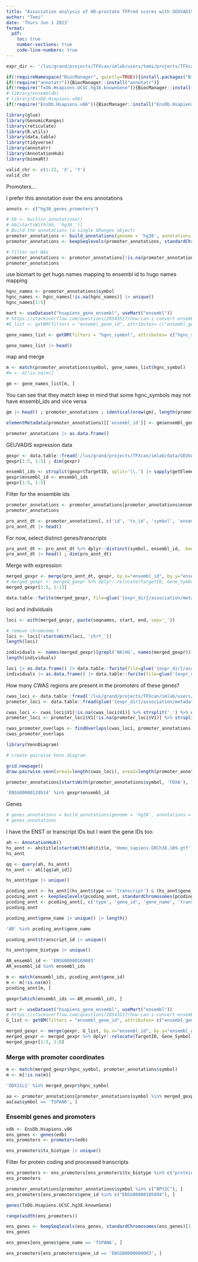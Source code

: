 ```yaml
---
title: "Association analysis of AR-prostate TFPred scores with GEUVADIS gene expression"
author: "Temi"
date: 'Thurs Jun 1 2023'
format: 
  pdf: 
    toc: true
    number-sections: true
    code-line-numbers: true
---
```


```r
expr_dir <- '/lus/grand/projects/TFXcan/imlab/users/temi/projects/TFXcan/experiments'
```

```r
if(!requireNamespace("BiocManager", quietly=TRUE)){install.packages("BiocManager")}
if(!require("annotatr")){BiocManager::install("annotatr")}
if(!require("TxDb.Hsapiens.UCSC.hg38.knownGene")){BiocManager::install("TxDb.Hsapiens.UCSC.hg38.knownGene")}
# library(ensembldb)
# library(EnsDb.Hsapiens.v86)
if(!require("EnsDb.Hsapiens.v86")){BiocManager::install("EnsDb.Hsapiens.v86")}
```

```r
library(glue)
library(GenomicRanges)
library(reticulate)
library(R.utils)
library(data.table)
library(tidyverse)
library(annotatr)
library(AnnotationHub)
library(biomaRt)
```

```r
valid_chr <- c(1:22, 'X', 'Y')
valid_chr
```

Promoters...

I prefer this annotation over the ens annotations
```r
annots <- c("hg38_genes_promoters")

# bb <- builtin_annotations()
# bb[startsWith(bb, 'hg38_')]
# Build the annotations (a single GRanges object)
promoter_annotations <- build_annotations(genome = 'hg38', annotations = annots)
promoter_annotations <- keepSeqlevels(promoter_annotations, standardChromosomes(promoter_annotations)[1:24], pruning.mode = "coarse")

# filter out NAs
promoter_annotations <- promoter_annotations[!is.na(promoter_annotations$symbol), ]
promoter_annotations
```

use biomart to get hugo names mapping to ensembl id to hugo names mapping

```r
hgnc_names <- promoter_annotations$symbol
hgnc_names <- hgnc_names[!is.na(hgnc_names)] |> unique()
hgnc_names[1:5]
```
```r
mart <- useDataset("hsapiens_gene_ensembl", useMart("ensembl"))
# https://stackoverflow.com/questions/28543517/how-can-i-convert-ensembl-id-to-gene-symbol-in-r
#G_list <- getBM(filters = "ensembl_gene_id", attributes= c("ensembl_gene_id","hgnc_symbol"), values=ensembl_ids, mart= mart)

gene_names_list <- getBM(filters = "hgnc_symbol", attributes= c("hgnc_symbol", "ensembl_gene_id"), values=hgnc_names, mart= mart)

gene_names_list |> head()
```

map and merge
```r
m <- match(promoter_annotations$symbol, gene_names_list$hgnc_symbol)
#m <- m[!is.na(m)]

gm <- gene_names_list[m, ]
```

You can see that they match
keep in mind that some hgnc_symbols may not have ensembl_ids and vice versa
```r
gm |> head() ; promoter_annotations ; identical(nrow(gm), length(promoter_annotations))
```

```r
elementMetadata(promoter_annotations)[['ensembl_id']] <- gm$ensembl_gene_id
```

```r
promoter_annotations |> as.data.frame()
```

GEUVADIS expression data

```r
gexpr <- data.table::fread('/lus/grand/projects/TFXcan/imlab/data/GEUVADIS/expression/GD462.GeneQuantRPKM.50FN.samplename.resk10.txt.gz')
gexpr[1:5, 1:5] ; dim(gexpr)
```

```r
ensembl_ids <- strsplit(gexpr$TargetID, split='\\.') |> sapply(getElement, 1)
gexpr$ensembl_id <- ensembl_ids
gexpr[1:5, 1:5]
```

Filter for the ensemble ids
```r
promoter_annotations <- promoter_annotations[promoter_annotations$ensembl_id %in% gexpr$ensembl_id, ]
promoter_annotations
```

```r
pro_annt_dt <- promoter_annotations[, c('id', 'tx_id', 'symbol', 'ensembl_id')] |> as.data.frame()
pro_annt_dt |> head()
```

For now, select distinct genes/transcripts
```r
pro_annt_dt <- pro_annt_dt %>% dplyr::distinct(symbol, ensembl_id, .keep_all=TRUE)
pro_annt_dt |> head() ; dim(pro_annt_dt)
```

Merge with expression

```r
merged_gexpr <- merge(pro_annt_dt, gexpr, by.x="ensembl_id", by.y="ensembl_id")
# merged_gexpr <- merged_gexpr %>% dplyr::relocate(TargetID, Gene_Symbol, Chr,Coord, hgnc_symbol)
merged_gexpr[1:5, 1:13]
```

```r
data.table::fwrite(merged_gexpr, file=glue('{expr_dir}/association/metadata/geuvadis_expression_promoters.txt', quote=F, row.names=F))
```

loci and individuals
```r
loci <- with(merged_gexpr, paste(seqnames, start, end, sep='_'))

# remove chromosme Y
loci <- loci[!startsWith(loci, 'chrY_')]
length(loci)
```

```r
individuals <- names(merged_gexpr)[grepl('NA|HG', names(merged_gexpr))]
length(individuals)
```

```r
loci |> as.data.frame() |> data.table::fwrite(file=glue('{expr_dir}/association/metadata/loci.txt'), quote=F, row.names=F, col.names=F)
individuals |> as.data.frame() |> data.table::fwrite(file=glue('{expr_dir}/association/metadata/individuals.txt'), quote=F, row.names=F, col.names=F)
```



How many CWAS regions are present in the promoters of these genes?

```r
cwas_loci <- data.table::fread('/lus/grand/projects/TFXcan/imlab/users/temi/projects/TFXcan/baca_cwas/predictors/baca_cwas_AR_regions_hg38_2023-01-27.txt', header=F)
promoter_loci <- data.table::fread(glue('{expr_dir}/association/metadata/loci.txt'), header=F)
```

```r
cwas_loci <- cwas_loci$V1[!is.na(cwas_loci$V1)] %>% strsplit('_') %>% do.call('rbind', .) %>% as.data.frame() %>% dplyr::mutate(chr=V1, start=as.numeric(V2), end=as.numeric(V3)) %>% dplyr::select(chr, start, end) %>% with(., GRanges(chr, IRanges(start, end), strand='+', score=0))
promoter_loci <- promoter_loci$V1[!is.na(promoter_loci$V1)] %>% strsplit('_') %>% do.call('rbind', .) %>% as.data.frame() %>% dplyr::mutate(chr=V1, start=as.numeric(V2), end=as.numeric(V3)) %>% dplyr::select(chr, start, end) %>% with(., GRanges(chr, IRanges(start, end), strand='+', score=0))
```

```r
cwas_promoter_overlaps <- findOverlaps(cwas_loci, promoter_annotations, type='any')
cwas_promoter_overlaps
```

```r
library(VennDiagram)
```

```r
# create pairwise Venn diagram

grid.newpage()  
draw.pairwise.venn(area1=length(cwas_loci), area2=length(promoter_annotations), cross.area=length(cwas_promoter_overlaps), category=c("CWAS loci","annotated promoters"),fill=c("Red","Yellow"), width = 480)
```





```r
promoter_annotations[startsWith(promoter_annotations$symbol, 'FOXA'), ]
```

```r
'ENSG00000129514' %in% gexpr$ensembl_id
```

Genes
```r
# genes_annotations = build_annotations(genome = 'hg38', annotations = "hg38_basicgenes")
# genes_annotations
```

I have the ENST or transcript IDs but I want the gene IDs too. 

```r
ah <- AnnotationHub()
hs_annt <- ah$title[startsWith(ah$title, 'Homo_sapiens.GRCh38.109.gtf')]
hs_annt
```

```r
qq <- query(ah, hs_annt)
hs_annt <- ah[[qq$ah_id]]
```

```r
hs_annt$type |> unique()
```


```r
pcoding_annt <- hs_annt[(hs_annt$type == 'transcript') & (hs_annt$gene_biotype == 'protein_coding'), ] #$source |> unique()
pcoding_annt <- keepSeqlevels(pcoding_annt, standardChromosomes(pcoding_annt)[1:24], pruning.mode = "coarse")
pcoding_annt <- pcoding_annt[, c('type', 'gene_id', 'gene_name', 'transcript_id', 'transcript_biotype', 'gene_biotype')]
pcoding_annt
```

```r
pcoding_annt$gene_name |> unique() |> length()
```

```r
'AR' %in% pcoding_annt$gene_name
```

```r
pcoding_annt$transcript_id |> unique()
```

```r
hs_annt$gene_biotype |> unique()
```




```r
AR_ensembl_id <- 'ENSG00000169083' 
AR_ensembl_id %in% ensembl_ids
```

```r
m <- match(ensembl_ids, pcoding_annt$gene_id)
m <- m[!is.na(m)]
pcoding_annt[m, ]
```

```r
gexpr[which(ensembl_ids == AR_ensembl_id), ]
```

```r
mart <- useDataset("hsapiens_gene_ensembl", useMart("ensembl"))
# https://stackoverflow.com/questions/28543517/how-can-i-convert-ensembl-id-to-gene-symbol-in-r
G_list <- getBM(filters = "ensembl_gene_id", attributes= c("ensembl_gene_id","hgnc_symbol"), values=ensembl_ids, mart= mart)
```


```r
merged_gexpr <- merge(gexpr, G_list, by.x="ensembl_id", by.y="ensembl_gene_id")
merged_gexpr <- merged_gexpr %>% dplyr::relocate(TargetID, Gene_Symbol, Chr,Coord, hgnc_symbol)
merged_gexpr[1:5, 1:8]
```

### Merge with promoter coordinates
```r
m <- match(merged_gexpr$hgnc_symbol, promoter_annotations$symbol)
m <- m[!is.na(m)]
```

```r
'DDX11L1' %in% merged_gexpr$hgnc_symbol
```

```r
aa <- promoter_annotations[promoter_annotations$symbol %in% merged_gexpr$hgnc_symbol, ]
aa[aa$symbol == 'TSPAN6', ]
```


### Ensembl genes and promoters
```r
edb <- EnsDb.Hsapiens.v86
ens_genes <- genes(edb)
ens_promoters <- promoters(edb)
```

```r
ens_promoters$tx_biotype |> unique()
```

Filter for protein coding and processed transcripts

```r
ens_promoters <- ens_promoters[ens_promoters$tx_biotype %in% c("protein_coding"), ]
ens_promoters
```

```r
promoter_annotations[promoter_annotations$symbol %in% c("BPY2C"), ]
ens_promoters[ens_promoters$gene_id %in% c("ENSG00000185894"), ]
```


```r
genes(TxDb.Hsapiens.UCSC.hg38.knownGene)
```
```r
range(width(ens_promoters))
```

```r
ens_genes <- keepSeqlevels(ens_genes, standardChromosomes(ens_genes)[1:24], pruning.mode = "coarse")
ens_genes
```

```r
ens_genes[ens_genes$gene_name == 'TSPAN6', ]
```

```r
ens_promoters[ens_promoters$gene_id == 'ENSG00000000003', ]
```


